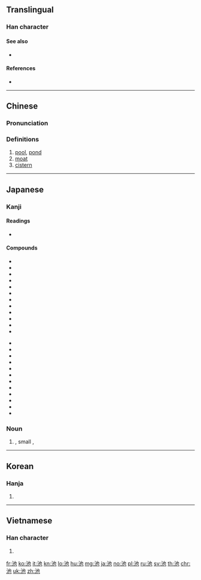 ==Translingual==

===Han character===
{{Han char|rn=85|rad=水|as=03|sn=6|four=34112|canj=EPD|ids=⿰氵也}}

====See also====
* {{l|mul|罁}}

====References====
* {{Han ref|kx=0606.050|dkj=17141|dj=1000.010|hdz=31555.030|uh=6C60|ud=27744|bh=A6C0|bd=42688}}

----

==Chinese==
{{zh-forms}}

===Pronunciation===
{{zh-pron
|m=chí
|ma=y
|c=ci4
|h=pfs=chhṳ̀
|md=diè/dò̤
|mn=tî
|w=3zr
|mc=y
|oc=y
|cat=n
}}

===Definitions===
{{zh-hanzi}}

# [[pool]], [[pond]]
# [[moat]]
# [[cistern]]

----

==Japanese==

===Kanji===
{{ja-kanji|grade=2|rs=水03}}

====Readings====
* {{ja-readings
|goon=[[じ]] (ji)|kanon=[[ち]] (chi)|on=[[た]] (ta) {{qualifier|non-[[w:Jōyō kanji|Jōyō]] reading}}
|kun=[[いけ]] (ike)}}
{{attention|ja|check and expand on readings}}

====Compounds====
{{der-top|Compounds of 池}}
* {{l|ja|池袋|tr=ikebukuro}}
* {{l|ja|地水|tr=chisui}}
* {{l|ja|池沼|tr=chishō}}
* {{l|ja|地泉|tr=chisen}}
* {{l|ja|池亭|tr=chitei}}
* {{l|ja|池畔|tr=chinan}}
* {{l|ja|印池|tr=inchi}}
* {{l|ja|園地|tr=enchi}}
* {{l|ja|苑池|tr=enchi}}
* {{l|ja|内池|tr=uchiike}}
* {{l|ja|城池|tr=jōchi}}
* {{l|ja|溜池|tr=temeike}}
{{der-mid}}
* {{l|ja|電池|tr=denchi}}
* {{l|ja|肉池|tr=nikuchi}}
* {{l|ja|墨池|tr=bokuchi}}
* {{l|ja|古池|tr=furuike}}
* {{l|ja|瑶池|tr=yōchi}}
* {{l|ja|人工池|tr=jinkōke}}
* {{l|ja|貯水池|tr=chosuichi}}
* {{l|ja|養魚池|tr=yōgyochi}}
* {{l|ja|養殖池|tr=yōshokuchi}}
* {{l|ja|用水池|tr=yōsuiike}}
* {{l|ja|金城湯池|tr=kinjōtōchi}}
* {{l|ja|酒池肉林|tr=shuchinikurin}}
{{der-bottom}}

===Noun===
{{ja-noun|いけ}}

# {{l|en|pond}}, small {{l|en|lake}}, {{l|en|pool}}
#: {{ja-usex|池を乾す|いけ を ほす|drain a pond}}

----

==Korean==

===Hanja===
{{ko-hanja|hangeul=[[지]], [[타]]|eumhun=|rv=ji, ta|mr=chi, t'a|y=ci, tha}}

# {{defn|lang=ko|sort=水03}}

----

==Vietnamese==

===Han character===
{{vi-hantu|[[trì]], [[đìa]], [[trầy]], [[trề]], [[tri]]|rs=水03}}

# {{defn|lang=vi|sort=水03}}

[[fr:池]]
[[ko:池]]
[[it:池]]
[[kn:池]]
[[lo:池]]
[[hu:池]]
[[mg:池]]
[[ja:池]]
[[no:池]]
[[pl:池]]
[[ru:池]]
[[sv:池]]
[[th:池]]
[[chr:池]]
[[uk:池]]
[[zh:池]]
